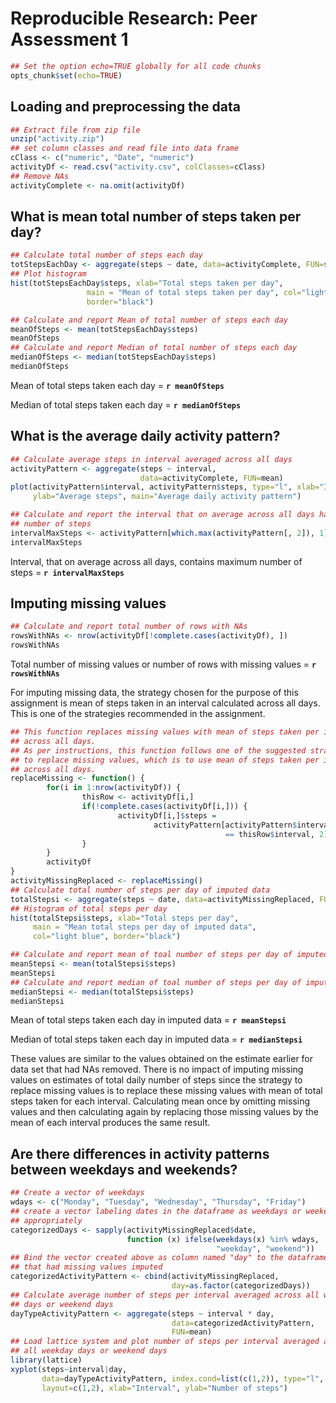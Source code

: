 # Reproducible Research: Peer Assessment 1

```r
## Set the option echo=TRUE globally for all code chunks
opts_chunk$set(echo=TRUE)
```
## Loading and preprocessing the data
```r
## Extract file from zip file
unzip("activity.zip")
## set column classes and read file into data frame
cClass <- c("numeric", "Date", "numeric")
activityDf <- read.csv("activity.csv", colClasses=cClass)
## Remove NAs
activityComplete <- na.omit(activityDf)
```


## What is mean total number of steps taken per day?
```r
## Calculate total number of steps each day
totStepsEachDay <- aggregate(steps ~ date, data=activityComplete, FUN=sum)
## Plot histogram
hist(totStepsEachDay$steps, xlab="Total steps taken per day",
                 main = "Mean of total steps taken per day", col="light green", 
                 border="black")
```
```r
## Calculate and report Mean of total number of steps each day
meanOfSteps <- mean(totStepsEachDay$steps)
meanOfSteps
## Calculate and report Median of total number of steps each day
medianOfSteps <- median(totStepsEachDay$steps)
medianOfSteps
```
Mean of total steps taken each day = **`r meanOfSteps`**

Median of total steps taken each day = **`r medianOfSteps`**

## What is the average daily activity pattern?
```r
## Calculate average steps in interval averaged across all days
activityPattern <- aggregate(steps ~ interval, 
                             data=activityComplete, FUN=mean)
plot(activityPattern$interval, activityPattern$steps, type="l", xlab="Interval",
     ylab="Average steps", main="Average daily activity pattern")

## Calculate and report the interval that on average across all days has max
## number of steps
intervalMaxSteps <- activityPattern[which.max(activityPattern[, 2]), 1]
intervalMaxSteps
```
Interval, that on average across all days, contains maximum number of steps = **`r intervalMaxSteps`**

## Imputing missing values
```r
## Calculate and report total number of rows with NAs
rowsWithNAs <- nrow(activityDf[!complete.cases(activityDf), ])
rowsWithNAs
```
Total number of missing values or number of rows with missing values = **`r rowsWithNAs`**

For imputing missing data, the strategy chosen for the purpose of this assignment is mean of steps taken in an interval calculated across all days. This is one of the strategies recommended in the assignment.
```r
## This function replaces missing values with mean of steps taken per interval
## across all days.
## As per instructions, this function follows one of the suggested strategies
## to replace missing values, which is to use mean of steps taken per interval
## across all days.
replaceMissing <- function() {
        for(i in 1:nrow(activityDf)) {
                thisRow <- activityDf[i,]
                if(!complete.cases(activityDf[i,])) {
                        activityDf[i,]$steps = 
                                activityPattern[activityPattern$interval 
                                                == thisRow$interval, 2]
                }
        }
        activityDf
}
activityMissingReplaced <- replaceMissing()
## Calculate total number of steps per day of imputed data
totalStepsi <- aggregate(steps ~ date, data=activityMissingReplaced, FUN=sum)
## Histogram of total steps per day
hist(totalStepsi$steps, xlab="Total steps per day",
     main = "Mean total steps per day of imputed data",
     col="light blue", border="black")

## Calculate and report mean of toal number of steps per day of imputed data
meanStepsi <- mean(totalStepsi$steps)
meanStepsi
## Calculate and report median of toal number of steps per day of imputed data
medianStepsi <- median(totalStepsi$steps)
medianStepsi
```
Mean of total steps taken each day in imputed data = **`r meanStepsi`** 

Median of total steps taken each day in imputed data = **`r medianStepsi`**

These values are similar to the values obtained on the estimate earlier for data set that had NAs removed.  There is no impact of imputing missing values on estimates of total daily number of steps since the strategy to replace missing values is to replace these missing values with mean of total steps taken for each interval.  Calculating mean once by omitting missing values and then calculating again by replacing those missing values by the mean of each interval produces the same result.

## Are there differences in activity patterns between weekdays and weekends?
```r
## Create a vector of weekdays
wdays <- c("Monday", "Tuesday", "Wednesday", "Thursday", "Friday")
## create a vector labeling dates in the dataframe as weekdays or weekends
## appropriately
categorizedDays <- sapply(activityMissingReplaced$date, 
                          function (x) ifelse(weekdays(x) %in% wdays, 
                                              "weekday", "weekend"))
## Bind the vector created above as column named "day" to the dataframe
## that had missing values imputed
categorizedActivityPattern <- cbind(activityMissingReplaced, 
                                    day=as.factor(categorizedDays))
## Calculate average number of steps per interval averaged across all weekday
## days or weekend days
dayTypeActivityPattern <- aggregate(steps ~ interval * day, 
                                    data=categorizedActivityPattern,
                                    FUN=mean)
## Load lattice system and plot number of steps per interval averaged across
## all weekday days or weekend days
library(lattice)
xyplot(steps~interval|day,
       data=dayTypeActivityPattern, index.cond=list(c(1,2)), type="l",
       layout=c(1,2), xlab="Interval", ylab="Number of steps")
```
